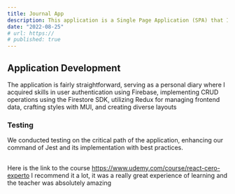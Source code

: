```yaml
---
title: Journal App
description: This application is a Single Page Application (SPA) that I developed during a comprehensive React full-stack course on Udemy, taught by Fernando Herrera.
date: "2022-08-25"
# url: https://
# published: true
---
```


## Application Development

The application is fairly straightforward, serving as a personal diary where I acquired skills in user authentication using Firebase, implementing CRUD operations using the Firestore SDK, utilizing Redux for managing frontend data, crafting styles with MUI, and creating diverse layouts

### Testing

We conducted testing on the critical path of the application, enhancing our command of Jest and its implementation with best practices.

##

Here is the link to the course https://www.udemy.com/course/react-cero-experto
I recommend it a lot, it was a really great experience of learning and the teacher was absolutely amazing
